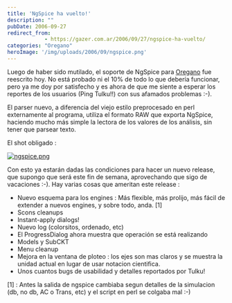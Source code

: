 ```yaml
---
title: 'NgSpice ha vuelto!'
description: ""
pubDate: 2006-09-27
redirect_from: 
            - https://gazer.com.ar/2006/09/27/ngspice-ha-vuelto/
categories: "Oregano"
heroImage: '/img/uploads/2006/09/ngspice.png'
---
```

Luego de haber sido mutilado, el soporte de NgSpice para [Oregano](http://oregano.gforge.lug.fi.uba.ar/) fue reescrito hoy. No está probado ni el 10% de todo lo que debería funcionar, pero ya me doy por satisfecho y es ahora de que me siente a esperar los reportes de los usuarios (Ping Tulku!!) con sus afamados problemas :-).

El parser nuevo, a diferencia del viejo estilo preprocesado en perl externamente al programa, utiliza el formato RAW que exporta NgSpice, haciendo mucho más simple la lectora de los valores de los análisis, sin tener que parsear texto.

El shot obligado :

[![ngspice.png](/img/uploads/2006/09/ngspice.png)](/img/uploads/2006/09/ngspice.png "ngspice.png")

Con esto ya estarán dadas las condiciones para hacer un nuevo release, que supongo que será este fin de semana, aprovechando que sigo de vacaciones :-). Hay varias cosas que ameritan este release :

- Nuevo esquema para los engines : Más flexible, más prolijo, más fácil de extender a nuevos engines, y sobre todo, anda. \[1]
- Scons cleanups
- Instant-apply dialogs!
- Nuevo log (colorsitos, ordenado, etc)
- El ProgressDialog ahora muestra que operación se está realizando
- Models y SubCKT
- Menu cleanup
- Mejora en la ventana de ploteo : los ejes son mas claros y se muestra la unidad actual en lugar de usar notacion cientifica.
- Unos cuantos bugs de usabilidad y detalles reportados por Tulku!

\[1] : Antes la salida de ngspice cambiaba segun detalles de la simulacion (db, no db, AC o Trans, etc) y el script en perl se colgaba mal :-)
